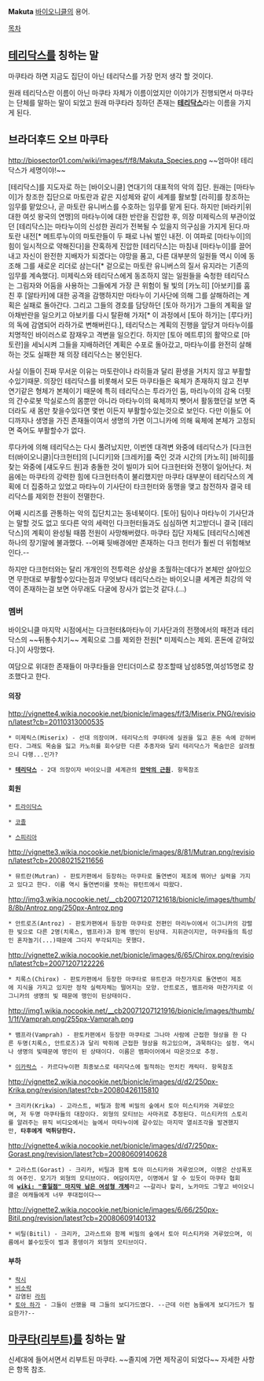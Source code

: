 '''Makuta'''
[[바이오니클]]의 용어.

[[목차]]
== [[테리닥스]]를 칭하는 말 ==
마쿠타라 하면 지금도 집단이 아닌 테리닥스를 가장 먼저 생각 할 것이다.

원래 테리닥스란 이름이 아닌 마쿠타 자체가 이름이었지만 이야기가 진행되면서 마쿠타는 단체를 말하는 말이 되었고 원래 마쿠타라 칭하던 존재는 '''[[테리닥스]]'''라는 이름을 가지게 된다.

== 브라더후드 오브 마쿠타 ==
http://biosector01.com/wiki/images/f/f8/Makuta_Species.png
~~엄마야! 테리닥스가 세명이야!~~

[테리닥스]를 지도자로 하는 [바이오니클] 연대기의 대표적의 악의 집단. 원래는 [마타누이]가 창조한 집단으로 마토란과 같은 지성체와 같이 세계를 활보할 [라히]를 창조하는 임무를 맡았으나, 곧 마토란 유니버스를 수호하는 임무를 맡게 된다. 하지만 [바라키|위대한 여섯 왕국의 연맹]의 마타누이에 대한 반란을 진압한 후, 의장 미제릭스의 부관이었던 [테리닥스]는 마타누이의 신성한 권리가 전복될 수 있을지 의구심을 가지게 된다.마토란 내전[* 메트루누이의 마토란들이 두 패로 나눠 벌인 내전. 이 여파로 [마타누이]의 힘이 일시적으로 약해진다]을 잔혹하게 진압한 [테리닥스]는 마침내 [마타누이]를 끌어내고 자신이 완전한 지배자가 되겠다는 야망을 품고, 다른 대부분의 일원들 역시 이에 동조해 그를 새로운 리더로 삼는다[* 겉으로는 마토란 유니버스의 질서 유지라는 기존의 임무를 계속했다]. 미제릭스와 테리닥스에게 동조하지 않는 일원들을 숙청한 테리닥스는 그림자와 어둠을 사용하는 그들에게 가장 큰 위험이 될 빛의 [카노히] [아보키]를 훔친 후 [알타카]에 대한 공격을 감행하지만 마타누이 기사단에 의해 그를 살해하려는 계획은 실패로 돌아간다. 그리고 그들의 경호를 담당하던 [토아 하가]가 그들의 계획을 알아채반란을 일으키고 아보키를 다시 탈환해 가자[* 이 과정에서 [토아 하가]는 [루다카]의 독에 감염되어 라하가로 변해버린다.], 테리닥스는 계획의 진행을 앞당겨 마타누이를 치명적인 바이러스로 잠재우고 격변을 일으킨다. 하지만 [토아 메트루]의 활약으로 [마토란]을 세뇌시켜 그들을 지배하려던 계획은 수포로 돌아갔고, 마타누이를 완전히 살해하는 것도 실패한 채 의장 테리닥스는 봉인된다. 

사실 이들이 진짜 무서운 이유는 마토란이나 라히들과 달리 환생을 거치지 않고 부활할수있기때문. 의장인 테리닥스를 비롯해서 모든 마쿠타들은 육체가 존재하지 않고 전부 연기같은 형체가 본체이기 때문에 특히 테리닥스는 투라가인 둠, 마리누이의 감옥 더핏의 간수로봇 막실로스의 몸뿐만 아니라 마타누이의 육체까지 뺏어서 활동했던걸 보면 죽더라도 새 몸만 찾을수있다면 몇번 이든지 부활할수있는것으로 보인다. 다만 이들도 어디까지나 생명을 가진 존재들이여서 생명의 가면 이그니카에 의해 육체에 본체가 고정되면 죽어도 부활할수가 없다.

루다카에 의해 테리닥스는 다시 풀려났지만, 이번엔 대격변 와중에 테리닥스가  [다크헌터(바이오니클)|다크헌터]의 [니디키]와 [크레카]를 죽인 것과 시간의 [카노히] [바히]를 찾는 와중에 [섀도우드 원]과 충돌한 것이 빌미가 되어 다크헌터와 전쟁이 일어난다. 처음에는 마쿠타의 강력한 힘에 다크헌터측이 불리했지만 마쿠타 대부분이 테리닥스의 계획에 더 집중하고 있었고 마타누이 기사단이 타크헌터와 동맹을 맺고 참전하자 결국 테리닥스를 제외한 전원이 전멸한다.

어째 시리즈를 관통하는 악의 집단치고는 동네북이다. [토아] 팀이나 마타누이 기사단과는 말할 것도 없고 또다른 악의 세력인 다크헌터들과도 심심하면 치고받더니 결국 [테리닥스]의 계획이 완성될 때쯤 전원이 사망해버렸다. 마쿠타 집단 자체도 [테리닥스]에겐 하나의 장기말에 불과했다. --어째 뒷배경에만 존재하는 다크 헌터가 훨씬 더 위험해보인다.--

하지만 다크헌터와는 달리 개개인의 전투력은 상상을 초월하는데다가 본체만 살아있으면 무한대로 부활할수있다는점과 무엇보다 테리닥스라는  바이오니클 세계관 최강의 악역이 존재하는걸 보면 아무래도 다굴에 장사가 없는것 같다.(...)
=== 멤버 ===
바이오니클 마지막 시점에서는 다크헌터&마타누이 기사단과의 전쟁에서의 패전과 테리닥스의 ~~뒤통수치기~~ 계획으로 그를 제외한 전원[* 미제릭스는 제외. 혼돈에 갇혀있다.]이 사망했다.

여담으로 위대한 존재들이 마쿠타들을 안티더미스로 창조할때 남성85명,여성15명로 창조했다고 한다.

==== 의장 ====
http://vignette4.wikia.nocookie.net/bionicle/images/f/f3/Miserix.PNG/revision/latest?cb=20110313000535
 * 미제릭스(Miserix) - 선대 의장이며. 테리닥스의 쿠데타에 실권을 잃고 혼돈 속에 갇혀버린다. 그래도 목숨을 잃고 카노히를 회수당한 다른 추종자와 달리 테리닥스가 목숨만은 살려줬으니 다행...인가?

 * '''[[테리닥스]]''' - 2대 의장이자 바이오니클 세계관의 '''[[만악의 근원]]'''. 항목참조

==== 회원 ====
 * [[트라이닥스]]

 * [[코졸]]

 * [[스피리아]]

http://vignette3.wikia.nocookie.net/bionicle/images/8/81/Mutran.png/revision/latest?cb=20080215211656
 * 뮤트란(Mutran) - 판토카편에서 등장하는 마쿠타로 돌연변이 제조에 뛰어난 실력을 가지고 있다고 한다. 이름 역시 돌연변이를 뜻하는 뮤턴트에서 따왔다.

http://img3.wikia.nocookie.net/__cb20071207121618/bionicle/images/thumb/8/8b/Antroz.png/250px-Antroz.png
 * 안트로즈(Antroz) - 판토카편에서 등장한 마쿠타로 전편인 마리누이에서 이그니카의 강렬한 빛으로 다른 2명(치록스, 뱀프라)과 함께 맹인이 된상태. 지휘관이지만, 마쿠타들의 특성인 혼자놀기(...)때문에 그다지 부각되지는 못했다.

http://vignette2.wikia.nocookie.net/bionicle/images/6/65/Chirox.png/revision/latest?cb=20071207122226
 * 치록스(Chirox) - 판토카편에서 등장한 마쿠타로 뮤트란과 마찬가지로 돌연변이 제조에 지식을 가지고 있지만 정작 실력자체는 떨어지는 모양. 안트로즈, 뱀프라와 마찬가지로 이그니카의 생명의 빛 때문에 맹인이 된상태이다.

http://img1.wikia.nocookie.net/__cb20071207121916/bionicle/images/thumb/1/1f/Vamprah.png/255px-Vamprah.png
 * 뱀프라(Vamprah) - 판토카편에서 등장한 마쿠타로 그나마 사람에 근접한 형상을 한 다른 두명(치록스, 안트로즈)과 달리 박쥐에 근접한 형상을 하고있으며, 과묵하다는 설정. 역시나 생명의 빛때문에 맹인이 된 상태이다. 이름은 뱀파이어에서 따온것으로 추정.

 * [[이카락스]] - 카르다누이편 최종보스로 테리닥스에 필적하는 먼치킨 캐릭터. 항목참조

http://vignette2.wikia.nocookie.net/bionicle/images/d/d2/250px-Krika.png/revision/latest?cb=20080426115810
 * 크리카(Krika) - 고라스트, 비틸과 함께 비밀의 숲에서 토아 미스티카와 겨루었으며, 저 두명 마쿠타들의 대장이다. 외형의 모티브는 사마귀로 추정된다. 미스티카의 스토리를 알려주는 뮤직 비디오에서는 늪에서 마타누이에 갈수있는 마지막 열쇠조각을 발견했지만, '''타후에게 먹튀당한다.'''

http://vignette4.wikia.nocookie.net/bionicle/images/d/d7/250px-Gorast.png/revision/latest?cb=20080609140628
 * 고라스트(Gorast) - 크리카, 비틸과 함께 토아 미스티카와 겨루었으며, 이명은 산성폭포의 여주인. 모기가 외형의 모티브이다. 여담이지만, 이명에서 알 수 있듯이 마쿠타 협회에 '''[[wiki: "홍일점" 마지막 남은 여성형 개체]]'''라고 ~~갈리나 할리, 노카마도 그렇고 바이오니클은 여캐들에게 너무 푸대접이다~~

http://vignette2.wikia.nocookie.net/bionicle/images/6/66/250px-Bitil.png/revision/latest?cb=20080609140132
 * 비틸(Bitil) - 크리카, 고라스트와 함께 비밀의 숲에서 토아 미스티카와 겨루었으며, 이름에서 볼수있듯이 벌과 풍뎅이가 외형의 모티브이다. 

==== 부하 ====
 * [[락시]]
 * [[비소락]]
 * 감염된 [[라히]]
 * [[토아 하가]] - 그들이 선했을 때 그들의 보디가드였다. --근데 이런 놈들에게 보디가드가 필요한가?--

== [[마쿠타(리부트)]]를 칭하는 말 ==
신세대에 들어서면서 리부트된 마쿠타. ~~졸지에 가면 제작공이 되었다~~ 자세한 사항은 항목 참조.
